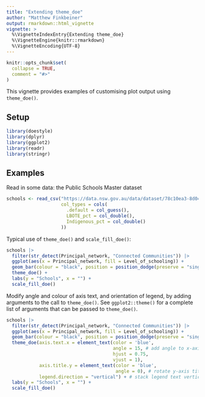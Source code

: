 ```yaml
---
title: "Extending theme_doe"
author: "Matthew Finkbeiner"
output: rmarkdown::html_vignette
vignette: >
  %\VignetteIndexEntry{Extending theme_doe}
  %\VignetteEngine{knitr::rmarkdown}
  %\VignetteEncoding{UTF-8}
---
```


```r
knitr::opts_chunk$set(
  collapse = TRUE,
  comment = "#>"
)
```

This vignette provides examples of customising plot output using `theme_doe()`.

## Setup

```r
library(doestyle)
library(dplyr)
library(ggplot2)
library(readr)
library(stringr)
```

## Examples

Read in some data: the Public Schools Master dataset

```r
schools <- read_csv("https://data.nsw.gov.au/data/dataset/78c10ea3-8d04-4c9c-b255-bbf8547e37e7/resource/3e6d5f6a-055c-440d-a690-fc0537c31095/download/master_dataset.csv",
                    col_types = cols(
                      .default = col_guess(),
                      LBOTE_pct = col_double(),
                      Indigenous_pct = col_double()
                    ))
```

Typical use of `theme_doe()` and `scale_fill_doe()`:

```r
schools |>
  filter(str_detect(Principal_network, "Connected Communities")) |>
  ggplot(aes(x = Principal_network, fill = Level_of_schooling)) +
  geom_bar(colour = "black", position = position_dodge(preserve = "single")) +
  theme_doe() +
  labs(y = "Schools", x = "") +
  scale_fill_doe()
```

Modify angle and colour of axis text, and orientation of legend, by adding arguments to the call to `theme_doe()`. See `ggplot2::theme()` for a complete list of arguments that can be passed to `theme_doe()`.

```r
schools |>
  filter(str_detect(Principal_network, "Connected Communities")) |>
  ggplot(aes(x = Principal_network, fill = Level_of_schooling)) +
  geom_bar(colour = "black", position = position_dodge(preserve = "single")) +
  theme_doe(axis.text.x = element_text(color = 'blue', 
                                       angle = 15, # add angle to x-axis labels
                                       hjust = 0.75,
                                       vjust = 1), 
            axis.title.y = element_text(color = 'blue',
                                        angle = 0), # rotate y-axis title
            legend.direction = "vertical") + # stack legend text vertically
  labs(y = "Schools", x = "") +
  scale_fill_doe()
```
